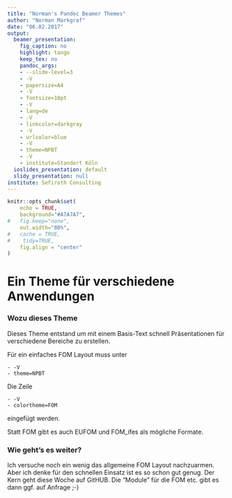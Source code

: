 ```yaml
---
title: "Norman's Pandoc Beamer Themes"
author: "Norman Markgraf"
date: "06.02.2017"
output:
  beamer_presentation:
    fig_caption: no
    highlight: tango
    keep_tex: no
    pandoc_args:
    - --slide-level=3
    - -V
    - papersize=A4
    - -V
    - fontsize=10pt
    - -V
    - lang=de
    - -V
    - linkcolor=darkgray
    - -V
    - urlcolor=blue
    - -V
    - theme=NPBT
    - -V
    - institute=Standort Köln
  ioslides_presentation: default
  slidy_presentation: null
institute: Sefiroth Consulting
---
```


```r
knitr::opts_chunk$set(
    echo = TRUE,
    background="#A7A7A7",
#   fig.keep="none",
    out.width="80%",
#   cache = TRUE,
#    tidy=TRUE,
    fig.align = "center"
)
```

# Ein Theme für verschiedene Anwendungen

### Wozu dieses Theme

Dieses Theme entstand um mit einem  Basis-Text schnell Präsentationen für verschiedene Bereiche zu erstellen.


Für ein einfaches FOM Layout muss unter

    - -V
    - theme=NPBT

Die Zeile 

    - -V
    - colortheme=FOM

eingefügt werden. 

Statt FOM gibt es auch EUFOM und FOM_ifes als mögliche Formate.


### Wie geht's es weiter?

Ich versuche noch ein wenig das allgemeine FOM Layout nachzuarmen. Aber ich denke für den schnellen Einsatz ist es so schon gut genug.
Der Kern geht diese Woche auf GitHUB. Die "Module" für die FOM etc. gibt es dann ggf. auf Anfrage ;-)


